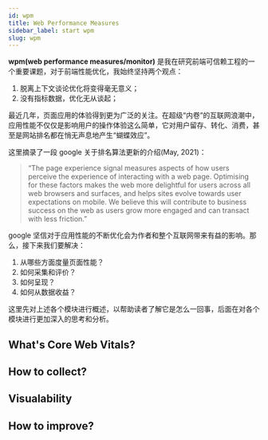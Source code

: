 ```yaml
---
id: wpm
title: Web Performance Measures
sidebar_label: start wpm
slug: wpm
---
```


**wpm(web performance measures/monitor)** 是我在研究前端可信赖工程的一个重要课题，对于前端性能优化，我始终坚持两个观点：

1. 脱离上下文谈论优化将变得毫无意义；
2. 没有指标数据，优化无从谈起；

最近几年，页面应用的体验得到更为广泛的关注。在超级“内卷”的互联网浪潮中，应用性能不仅仅是影响用户的操作体验这么简单，它对用户留存、转化、消费，甚至是网站排名都在悄无声息地产生“蝴蝶效应”。

这里摘录了一段 google 关于排名算法更新的介绍(May, 2021)：

> “The page experience signal measures aspects of how users perceive the experience of interacting with a web page. Optimising for these factors makes the web more delightful for users across all web browsers and surfaces, and helps sites evolve towards user expectations on mobile. We believe this will contribute to business success on the web as users grow more engaged and can transact with less friction.”

google 坚信对于应用性能的不断优化会为作者和整个互联网带来有益的影响。那么，接下来我们要解决：

1. 从哪些方面度量页面性能？
2. 如何采集和评价？
3. 如何呈现？
4. 如何从数据收益？

这里先对上述各个模块进行概述，以帮助读者了解它是怎么一回事，后面在对各个模块进行更加深入的思考和分析。

## What's Core Web Vitals?


## How to collect?


## Visualability


## How to improve?

